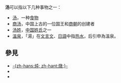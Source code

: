 '''汤'''可以指以下几种事物之一：
* [[汤|汤]]，一种[[食物|食物]]
* [[商汤|商汤]]，中国上古的一位国王和[[商朝|商朝]]的创建者
* [[汤姓|汤姓]]，[[中国|中国]][[姓氏|姓氏]]之一
* [[溫泉|溫泉]]，「湯」在[[文言文|文言文]]、[[日語|日語]]中指[[热水|热水]]，后引申為溫泉。

== 參見 ==
* [[炖|-{zh-hans:炖; zh-hant:燉;}-]]
* {{Lookfrom|湯}}
* {{Lookfrom|汤}}

{{disambig|cat=一字消歧義}}